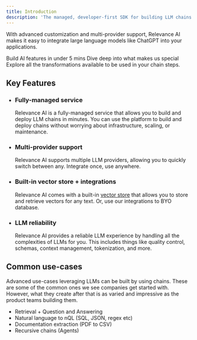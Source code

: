 ```yaml
---
title: Introduction
description: 'The managed, developer-first SDK for building LLM chains.'
---
```


With advanced customization and multi-provider support, Relevance AI makes it easy to integrate large language models like ChatGPT into your applications.

<CardGroup cols={2}>
    <Card title="Get started" icon="circle-play" href="/quickstart">
        Build AI features in under 5 mins
    </Card>
    <Card title="Features" icon="function" href="/features">
        Dive deep into what makes us special
    </Card>
</CardGroup>
<Card
    title="Library of transformations"
    icon="book"
    href="/reference/tranformation-steps"
>
    Explore all the transformations available to be used in your chain steps.
</Card>

## Key Features

-   ### Fully-managed service

    Relevance AI is a fully-managed service that allows you to build and deploy LLM chains in minutes. You can use the platform to build and deploy chains without worrying about infrastructure, scaling, or maintenance.

-   ### Multi-provider support

    Relevance AI supports multiple LLM providers, allowing you to quickly switch between any. Integrate once, use anywhere.

-   ### Built-in vector store + integrations

    Relevance AI comes with a built-in [vector store](https://vectordatabase.com) that allows you to store and retrieve vectors for any text. Or, use our integrations to BYO database.

-   ### LLM reliability

    Relevance AI provides a reliable LLM experience by handling all the complexities of LLMs for you. This includes things like quality control, schemas, context management, tokenization, and more.

## Common use-cases

Advanced use-cases leveraging LLMs can be built by using chains. These are some of the common ones we see companies get started with. However, what they create after that is as varied and impressive as the product teams building them.

-   Retrieval + Question and Answering
-   Natural language to nQL (SQL, JSON, regex etc)
-   Documentation extraction (PDF to CSV)
-   Recursive chains (Agents)
